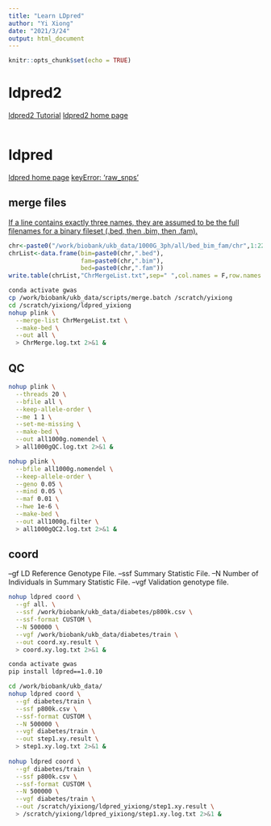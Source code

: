 ```yaml
---
title: "Learn LDpred"
author: "Yi Xiong"
date: "2021/3/24"
output: html_document
---
```


```r
knitr::opts_chunk$set(echo = TRUE)
```

# ldpred2

[ldpred2 Tutorial](https://choishingwan.github.io/PRS-Tutorial/ldpred/)
[ldpred2 home page](https://github.com/privefl/bigsnpr)

```r

```

# ldpred

[ldpred home page](https://github.com/bvilhjal/ldpred)
[keyError: 'raw_snps'](https://github.com/bvilhjal/ldpred/issues/151)

## merge files

[If a line contains exactly three names, they are assumed to be the full filenames for a binary fileset (.bed, then .bim, then .fam).](https://www.cog-genomics.org/plink/1.9/data#merge_list)

```r
chr<-paste0("/work/biobank/ukb_data/1000G_3ph/all/bed_bim_fam/chr",1:22)
chrList<-data.frame(bim=paste0(chr,".bed"),
                    fam=paste0(chr,".bim"),
                    bed=paste0(chr,".fam"))
write.table(chrList,"ChrMergeList.txt",sep=" ",col.names = F,row.names = F,quote=F)
```

```bash
conda activate gwas
cp /work/biobank/ukb_data/scripts/merge.batch /scratch/yixiong
cd /scratch/yixiong/ldpred_yixiong
nohup plink \
  --merge-list ChrMergeList.txt \
  --make-bed \
  --out all \
  > ChrMerge.log.txt 2>&1 &   
```

## QC

```bash
nohup plink \
  --threads 20 \
  --bfile all \
  --keep-allele-order \
  --me 1 1 \
  --set-me-missing \
  --make-bed \
  --out all1000g.nomendel \
  > all1000gQC.log.txt 2>&1 &

nohup plink \
  --bfile all1000g.nomendel \
  --keep-allele-order \
  --geno 0.05 \
  --mind 0.05 \
  --maf 0.01 \
  --hwe 1e-6 \
  --make-bed \
  --out all1000g.filter \
  > all1000gQC2.log.txt 2>&1 &
```

## coord

--gf LD Reference Genotype File.
--ssf Summary Statistic File.
--N Number of Individuals in Summary Statistic File.
--vgf Validation genotype file.

```bash
nohup ldpred coord \
  --gf all. \
  --ssf /work/biobank/ukb_data/diabetes/p800k.csv \
  --ssf-format CUSTOM \
  --N 500000 \
  --vgf /work/biobank/ukb_data/diabetes/train \
  --out coord.xy.result \
  > coord.xy.log.txt 2>&1 & 
```



```bash
conda activate gwas
pip install ldpred==1.0.10

cd /work/biobank/ukb_data/
nohup ldpred coord \
  --gf diabetes/train \
  --ssf p800k.csv \
  --ssf-format CUSTOM \
  --N 500000 \
  --vgf diabetes/train \
  --out step1.xy.result \
  > step1.xy.log.txt 2>&1 & 
  
nohup ldpred coord \
  --gf diabetes/train \
  --ssf p800k.csv \
  --ssf-format CUSTOM \
  --N 500000 \
  --vgf diabetes/train \
  --out /scratch/yixiong/ldpred_yixiong/step1.xy.result \
  > /scratch/yixiong/ldpred_yixiong/step1.xy.log.txt 2>&1 & 
```

